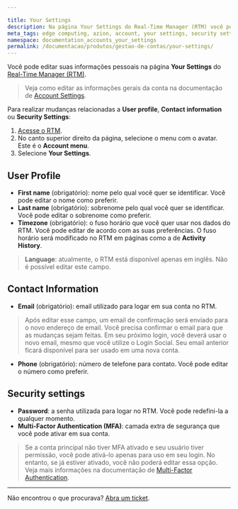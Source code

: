 ```yaml
---

title: Your Settings
description: Na página Your Settings do Real-Time Manager (RTM) você pode editar suas informações pessoais. 
meta_tags: edge computing, azion, account, your settings, security settings
namespace: documentation_accounts_your_settings
permalink: /documentacao/produtos/gestao-de-contas/your-settings/
---
```


Você pode editar suas informações pessoais na página **Your Settings** do [Real-Time Manager (RTM)](https://manager.azion.com/).

> Veja como editar as informações gerais da conta na documentação de [Account Settings](/pt-br/documentacao/produtos/gestao-de-contas/account-settings/).

Para realizar mudanças relacionadas a **User profile**, **Contact information** ou **Security Settings**:

1. [Acesse o RTM](https://manager.azion.com/).
2. No canto superior direito da página, selecione o menu com o avatar. Este é o **Account menu**.
3. Selecione **Your Settings**.

## User Profile
- **First name** (obrigatório): nome pelo qual você quer se identificar. Você pode editar o nome como preferir.
- **Last name** (obrigatório): sobrenome pelo qual você quer se identificar. Você pode editar o sobrenome como preferir.
- **Timezone** (obrigatório): o fuso horário que você quer usar nos dados do RTM. Você pode editar de acordo com as suas preferências. O fuso horário será modificado no RTM em páginas como a de **Activity History**.

> **Language**: atualmente, o RTM está disponível apenas em inglês. Não é possível editar este campo.

## Contact Information 

- **Email** (obrigatório): email utilizado para logar em sua conta no RTM. 

> Após editar esse campo, um email de confirmação será enviado para o novo endereço de email. Você precisa confirmar o email para que as mudanças sejam feitas. Em seu próximo login, você deverá usar o novo email, mesmo que você utilize o Login Social. Seu email anterior ficará disponível para ser usado em uma nova conta.

- **Phone** (obrigatório): número de telefone para contato. Você pode editar o número como preferir.

## Security settings

- **Password**: a senha utilizada para logar no RTM. Você pode redefini-la a qualquer momento. 
- **Multi-Factor Authentication (MFA)**: camada extra de segurança que você pode ativar em sua conta.

> Se a conta principal não tiver MFA ativado e seu usuário tiver permissão, você pode ativá-lo apenas para uso em seu login. No entanto, se já estiver ativado, você não poderá editar essa opção. Veja mais informações na documentação de [Multi-Factor Authentication](/pt-br/documentacao/produtos/gestao-de-contas/multi-factor-authentication/).

---

Não encontrou o que procurava? [Abra um ticket](https://tickets.azion.com/pt-BR/support/login/).
